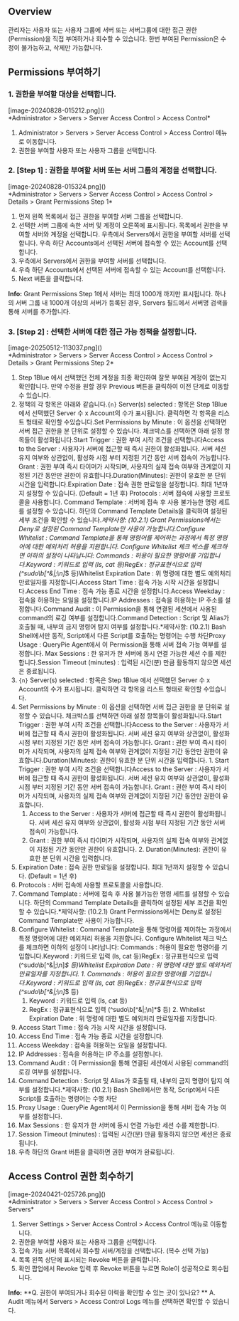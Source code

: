 ## Overview
관리자는 사용자 또는 사용자 그룹에 서버 또는 서버그룹에 대한 접근 권한(Permission)을 직접 부여하거나 회수할 수 있습니다. 한번 부여된 Permission은 수정이 불가능하고, 삭제만 가능합니다.

## Permissions 부여하기
### 1. 권한을 부여할 대상을 선택합니다.
<p align="center">
<div>[image-20240828-015212.png]()</div>
*Administrator &gt; Servers &gt; Server Access Control &gt; Access Control*
</p>

1. Administrator > Servers > Server Access Control > Access Control 메뉴로 이동합니다.
2. 권한을 부여할 사용자 또는 사용자 그룹을 선택합니다.

### 2. **[Step 1]** : 권한을 부여할 서버 또는 서버 그룹의 계정을 선택합니다.
<p align="center">
<div>[image-20240828-015324.png]()</div>
*Administrator &gt; Servers &gt; Server Access Control &gt; Access Control &gt; Details &gt; Grant Permissions Step 1*
</p>

1. 먼저 왼쪽 목록에서 접근 권한을 부여할 서버 그룹을 선택합니다.
2. 선택한 서버 그룹에 속한 서버 및 계정이 오른쪽에 표시됩니다. 목록에서 권한을 부여할 서버와 계정을 선택합니다. 우측에서 Servers에서 권한을 부여할 서버를 선택합니다. 우측 하단 Accounts에서 선택된 서버에 접속할 수 있는 Account를 선택합니다.
  1. 우측에서 Servers에서 권한을 부여할 서버를 선택합니다.
  2. 우측 하단 Accounts에서 선택된 서버에 접속할 수 있는 Account를 선택합니다.
3. Next 버튼을 클릭합니다.

<div class="alert alert-info">
  <i class="fas fa-info-circle"></i> <strong>Info:</strong> Grant Permissions Step 1에서 서버는 최대 1000개 까지만 표시됩니다. 하나의 서버 그룹 내 1000개 이상의 서버가 등록된 경우, Servers 필드에서 서버명 검색을 통해 서버를 추가합니다. 

</div>

### 3. **[Step 2]** : 선택한 서버에 대한 접근 가능 정책을 설정합니다.
<p align="center">
<div>[image-20250512-113037.png]()</div>
*Administrator &gt; Servers &gt; Server Access Control &gt; Access Control &gt; Details &gt; Grant Permissions Step 2*
</p>

1. Step 1Blue 에서 선택했던 전체 계정을 최종 확인하여 잘못 부여된 계정이 없는지 확인합니다. 만약 수정을 원할 경우 Previous 버튼을 클릭하여 이전 단계로 이동할 수 있습니다.
2. 정책의 각 항목은 아래와 같습니다.`{n}` Server(s) selected : 항목은 Step 1Blue 에서 선택했던 Server 수 x Account의 수가 표시됩니다. 클릭하면 각 항목을 리스트 형태로 확인할 수있습니다.Set Permissions by Minute : 이 옵션을 선택하면 서버 접근 권한을 분 단위로 설정할 수 있습니다. 체크박스를 선택하면 아래 설정 항목들이 활성화됩니다.Start Trigger : 권한 부여 시작 조건을 선택합니다Access to the Server : 사용자가 서버에 접근할 때 즉시 권한이 활성화됩니다. 서버 세션 유지 여부와 상관없이, 활성화 시점 부터 지정된 기간 동안 서버 접속이 가능합니다. Grant : 권한 부여 즉시 타이머가 시작되며, 사용자의 실제 접속 여부와 관계없이 지정된 기간 동안만 권한이 유효합니다.Duration(Minutes): 권한이 유효한 분 단위 시간을 입력합니다.Expiration Date : 접속 권한 만료일을 설정합니다. 최대 1년까지 설정할 수 있습니다. (Default = 1년 후) Protocols : 서버 접속에 사용할 프로토콜을 사용합니다. Command Template : 서버에 접속 후 사용 불가능한 명령 세트를 설정할 수 있습니다. 하단의 Command Template Details을 클릭하여 설정된 세부 조건을 확인할 수 있습니다.*제약사항: (10.2.1) Grant Permissions에서는 Deny로 설정된 Command Template만 사용이 가능합니다.Configure Whitelist : Command Template을 통해 명령어를 제어하는 과정에서 특정 명령어에 대한 예외처리 허용을 지원합니다. Configure Whitelist 체크 박스를 체크하면 이하의 설정이 나타납니다: Commands : 허용이 필요한 명령어를 기입합니다.Keyword : 키워드로 입력 (ls, cat 등)RegEx : 정규표현식으로 입력 (^sudo\b[^&|;\n]*$ 등)Whitelist Expiration Date : 위 명령에 대한 별도 예외처리 만료일자를 지정합니다.Access Start Time : 접속 가능 시작 시간을 설정합니다.Access End Time : 접속 가능 종료 시간을 설정합니다.Access Weekday : 접속을 허용하는 요일을 설정합니다.IP Addresses : 접속을 허용하는 IP 주소를 설정합니다.Command Audit : 이 Permission을 통해 연결된 세션에서 사용된 command의 로깅 여부를 설정합니다.Command Detection : Script 및 Alias가 호출될 때, 내부의 금지 명령어 탐지 여부를 설정합니다.*제약사항: (10.2.1) Bash Shell에서만 동작, Script에서 다른 Script를 호출하는 명령어는 수행 차단Proxy Usage : QueryPie Agent에서 이 Permission을 통해 서버 접속 가능 여부를 설정합니다.  Max Sessions : 한 유저가 한 서버에 동시 연결 가능한 세션 수를 제한합니다.Session Timeout (minutes) : 입력된 시간(분) 만큼 활동하지 않으면 세션은 종료됩니다.
  1. `{n}` Server(s) selected : 항목은 Step 1Blue 에서 선택했던 Server 수 x Account의 수가 표시됩니다. 클릭하면 각 항목을 리스트 형태로 확인할 수있습니다.
  2. Set Permissions by Minute : 이 옵션을 선택하면 서버 접근 권한을 분 단위로 설정할 수 있습니다. 체크박스를 선택하면 아래 설정 항목들이 활성화됩니다.Start Trigger : 권한 부여 시작 조건을 선택합니다Access to the Server : 사용자가 서버에 접근할 때 즉시 권한이 활성화됩니다. 서버 세션 유지 여부와 상관없이, 활성화 시점 부터 지정된 기간 동안 서버 접속이 가능합니다. Grant : 권한 부여 즉시 타이머가 시작되며, 사용자의 실제 접속 여부와 관계없이 지정된 기간 동안만 권한이 유효합니다.Duration(Minutes): 권한이 유효한 분 단위 시간을 입력합니다.
    1. Start Trigger : 권한 부여 시작 조건을 선택합니다Access to the Server : 사용자가 서버에 접근할 때 즉시 권한이 활성화됩니다. 서버 세션 유지 여부와 상관없이, 활성화 시점 부터 지정된 기간 동안 서버 접속이 가능합니다. Grant : 권한 부여 즉시 타이머가 시작되며, 사용자의 실제 접속 여부와 관계없이 지정된 기간 동안만 권한이 유효합니다.
      1. Access to the Server : 사용자가 서버에 접근할 때 즉시 권한이 활성화됩니다. 서버 세션 유지 여부와 상관없이, 활성화 시점 부터 지정된 기간 동안 서버 접속이 가능합니다.
      2. Grant : 권한 부여 즉시 타이머가 시작되며, 사용자의 실제 접속 여부와 관계없이 지정된 기간 동안만 권한이 유효합니다.
    2. Duration(Minutes): 권한이 유효한 분 단위 시간을 입력합니다.
  3. Expiration Date : 접속 권한 만료일을 설정합니다. 최대 1년까지 설정할 수 있습니다. (Default = 1년 후)
  4. Protocols : 서버 접속에 사용할 프로토콜을 사용합니다.
  5. Command Template : 서버에 접속 후 사용 불가능한 명령 세트를 설정할 수 있습니다. 하단의 Command Template Details을 클릭하여 설정된 세부 조건을 확인할 수 있습니다.*제약사항: (10.2.1) Grant Permissions에서는 Deny로 설정된 Command Template만 사용이 가능합니다.
  6. Configure Whitelist : Command Template을 통해 명령어를 제어하는 과정에서 특정 명령어에 대한 예외처리 허용을 지원합니다. Configure Whitelist 체크 박스를 체크하면 이하의 설정이 나타납니다: Commands : 허용이 필요한 명령어를 기입합니다.Keyword : 키워드로 입력 (ls, cat 등)RegEx : 정규표현식으로 입력 (^sudo\b[^&|;\n]*$ 등)Whitelist Expiration Date : 위 명령에 대한 별도 예외처리 만료일자를 지정합니다.
    1. Commands : 허용이 필요한 명령어를 기입합니다.Keyword : 키워드로 입력 (ls, cat 등)RegEx : 정규표현식으로 입력 (^sudo\b[^&|;\n]*$ 등)
      1. Keyword : 키워드로 입력 (ls, cat 등)
      2. RegEx : 정규표현식으로 입력 (^sudo\b[^&|;\n]*$ 등)
    2. Whitelist Expiration Date : 위 명령에 대한 별도 예외처리 만료일자를 지정합니다.
  7. Access Start Time : 접속 가능 시작 시간을 설정합니다.
  8. Access End Time : 접속 가능 종료 시간을 설정합니다.
  9. Access Weekday : 접속을 허용하는 요일을 설정합니다.
  10. IP Addresses : 접속을 허용하는 IP 주소를 설정합니다.
  11. Command Audit : 이 Permission을 통해 연결된 세션에서 사용된 command의 로깅 여부를 설정합니다.
  12. Command Detection : Script 및 Alias가 호출될 때, 내부의 금지 명령어 탐지 여부를 설정합니다.*제약사항: (10.2.1) Bash Shell에서만 동작, Script에서 다른 Script를 호출하는 명령어는 수행 차단
  13. Proxy Usage : QueryPie Agent에서 이 Permission을 통해 서버 접속 가능 여부를 설정합니다.
  14. Max Sessions : 한 유저가 한 서버에 동시 연결 가능한 세션 수를 제한합니다.
  15. Session Timeout (minutes) : 입력된 시간(분) 만큼 활동하지 않으면 세션은 종료됩니다.
3. 우측 하단의 Grant 버튼을 클릭하면 권한 부여가 완료됩니다.

## Access Control 권한 회수하기
<p align="center">
<div>[image-20240421-025726.png]()</div>
*Administrator &gt; Servers &gt; Server Access Control &gt; Access Control &gt; Servers*
</p>

1. Server Settings > Server Access Control > Access Control 메뉴로 이동합니다.
2. 권한을 부여할 사용자 또는 사용자 그룹을 선택합니다.
3. 접속 가능 서버 목록에서 회수할 서버/계정을 선택합니다. (복수 선택 가능)
4. 목록 왼쪽 상단에 표시되는 Revoke 버튼을 클릭합니다.
5. 확인 팝업에서 Revoke 입력 후 Revoke 버튼을 누르면 Role이 성공적으로 회수됩니다.

<div class="alert alert-info">
  <i class="fas fa-info-circle"></i> <strong>Info:</strong> **Q. 권한이 부여되거나 회수된 이력을 확인할 수 있는 곳이 있나요? ** 
A. Audit 메뉴에서 Servers &gt; Access Control Logs 메뉴를 선택하면 확인할 수 있습니다. 

</div>
